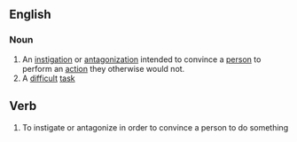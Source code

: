 ==English==
===Noun===
#An [[instigation]] or [[antagonization]] intended to convince a [[person]] to perform an [[action]] they otherwise would not.
#A [[difficult]] [[task]]

==Verb==
#To instigate or antagonize in order to convince a person to do something